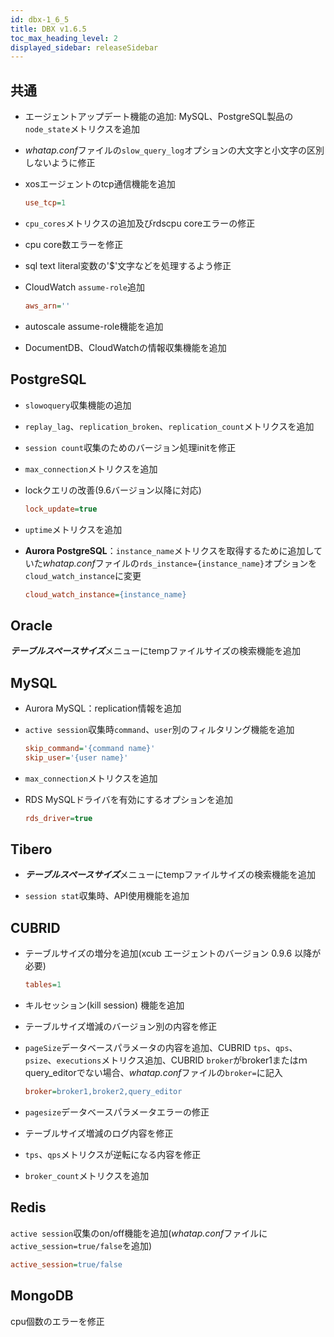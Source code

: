 ```yaml
---
id: dbx-1_6_5
title: DBX v1.6.5
toc_max_heading_level: 2
displayed_sidebar: releaseSidebar
---
```


## 共通

- エージェントアップデート機能の追加: MySQL、PostgreSQL製品の`node_state`メトリクスを追加

- *whatap.conf*ファイルの`slow_query_log`オプションの大文字と小文字の区別しないように修正

- xosエージェントのtcp通信機能を追加

  ```ini title=whatap.conf
  use_tcp=1
  ```

- `cpu_cores`メトリクスの追加及びrdscpu coreエラーの修正

- cpu core数エラーを修正

- sql text literal変数の'$'文字などを処理するよう修正

- CloudWatch `assume-role`追加

  ```ini title=whatap.conf
  aws_arn=''
  ```

- autoscale assume-role機能を追加

- DocumentDB、CloudWatchの情報収集機能を追加

## PostgreSQL

- `slowoquery`収集機能の追加

- `replay_lag`、`replication_broken`、`replication_count`メトリクスを追加

- `session count`収集のためのバージョン処理initを修正

- `max_connection`メトリクスを追加

- lockクエリの改善(9.6バージョン以降に対応)

  ```ini title=whatap.conf
  lock_update=true
  ```

- `uptime`メトリクスを追加

- **Aurora PostgreSQL**：`instance_name`メトリクスを取得するために追加していた*whatap.conf*ファイルの`rds_instance={instance_name}`オプションを`cloud_watch_instance`に変更

  ```ini title=whatap.conf
  cloud_watch_instance={instance_name}
  ```

## Oracle

***テーブルスペースサイズ***メニューにtempファイルサイズの検索機能を追加

## MySQL

- Aurora MySQL：replication情報を追加

- `active session`収集時`command`、`user`別のフィルタリング機能を追加

  ```ini title=whatap.conf
  skip_command='{command name}'
  skip_user='{user name}'
  ```

- `max_connection`メトリクスを追加

- RDS MySQLドライバを有効にするオプションを追加

  ```ini title=whatap.conf
  rds_driver=true
  ```

## Tibero

- ***テーブルスペースサイズ***メニューにtempファイルサイズの検索機能を追加

- `session stat`収集時、API使用機能を追加

## CUBRID

- テーブルサイズの増分を追加(xcub エージェントのバージョン 0.9.6 以降が必要)

  ```ini title=whatap.conf
  tables=1
  ```

- キルセッション(kill session) 機能を追加

- テーブルサイズ増減のバージョン別の内容を修正

- `pageSize`データベースパラメータの内容を追加、CUBRID `tps`、`qps`、`psize`、`executions`メトリクス追加、CUBRID `broker`がbroker1またはｍquery_editorでない場合、*whatap.conf*ファイルの`broker=`に記入

  ```ini title=whatap.conf
  broker=broker1,broker2,query_editor
  ```

- `pagesize`データベースパラメータエラーの修正

- テーブルサイズ増減のログ内容を修正

- `tps`、`qps`メトリクスが逆転になる内容を修正

- `broker_count`メトリクスを追加

## Redis

`active session`収集のon/off機能を追加(*whatap.conf*ファイルに`active_session=true/false`を追加)

```ini title=whatap.conf
active_session=true/false
```

## MongoDB

cpu個数のエラーを修正
